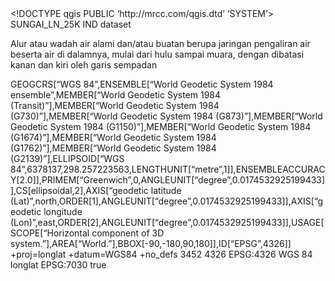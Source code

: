 <!DOCTYPE qgis PUBLIC 'http://mrcc.com/qgis.dtd' 'SYSTEM'>
<qgis version="3.32.3-Lima">
  <identifier>SUNGAI_LN_25K</identifier>
  <parentidentifier></parentidentifier>
  <language>IND</language>
  <type>dataset</type>
  <title>SUNGAI_LN_25K</title>
  <abstract>Alur atau wadah air alami dan/atau buatan berupa jaringan pengaliran air beserta air di dalamnya, mulai dari hulu sampai muara, dengan dibatasi kanan dan kiri oleh garis sempadan

</abstract>
  <links/>
  <dates/>
  <fees></fees>
  <encoding></encoding>
  <crs>
    <spatialrefsys nativeFormat="Wkt">
      <wkt>GEOGCRS["WGS 84",ENSEMBLE["World Geodetic System 1984 ensemble",MEMBER["World Geodetic System 1984 (Transit)"],MEMBER["World Geodetic System 1984 (G730)"],MEMBER["World Geodetic System 1984 (G873)"],MEMBER["World Geodetic System 1984 (G1150)"],MEMBER["World Geodetic System 1984 (G1674)"],MEMBER["World Geodetic System 1984 (G1762)"],MEMBER["World Geodetic System 1984 (G2139)"],ELLIPSOID["WGS 84",6378137,298.257223563,LENGTHUNIT["metre",1]],ENSEMBLEACCURACY[2.0]],PRIMEM["Greenwich",0,ANGLEUNIT["degree",0.0174532925199433]],CS[ellipsoidal,2],AXIS["geodetic latitude (Lat)",north,ORDER[1],ANGLEUNIT["degree",0.0174532925199433]],AXIS["geodetic longitude (Lon)",east,ORDER[2],ANGLEUNIT["degree",0.0174532925199433]],USAGE[SCOPE["Horizontal component of 3D system."],AREA["World."],BBOX[-90,-180,90,180]],ID["EPSG",4326]]</wkt>
      <proj4>+proj=longlat +datum=WGS84 +no_defs</proj4>
      <srsid>3452</srsid>
      <srid>4326</srid>
      <authid>EPSG:4326</authid>
      <description>WGS 84</description>
      <projectionacronym>longlat</projectionacronym>
      <ellipsoidacronym>EPSG:7030</ellipsoidacronym>
      <geographicflag>true</geographicflag>
    </spatialrefsys>
  </crs>
  <extent/>
</qgis>

